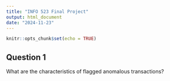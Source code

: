 ```yaml
---
title: "INFO 523 Final Project"
output: html_document
date: "2024-11-23"
---
```


```r
knitr::opts_chunk$set(echo = TRUE)
```

## Question 1

What are the characteristics of flagged anomalous transactions?

```r

```
